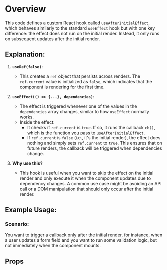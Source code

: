 
<Meta of={DemoStories} />

# Overview

This code defines a custom React hook called `useAfterInitialEffect`, which behaves similarly to the standard `useEffect` hook but with one key difference: the effect does not run on the initial render. Instead, it only runs on subsequent updates after the initial render.

## Explanation:

1. **`useRef(false)`**:
   - This creates a `ref` object that persists across renders. The `ref.current` value is initialized as `false`, which indicates that the component is rendering for the first time.

2. **`useEffect(() => {...}, dependencies)`**:
   - The effect is triggered whenever one of the values in the `dependencies` array changes, similar to how `useEffect` normally works.
   - Inside the effect:
     - It checks if `ref.current` is `true`. If so, it runs the callback `cb()`, which is the function you pass to `useAfterInitialEffect`.
     - If `ref.current` is `false` (i.e., it's the initial render), the effect does nothing and simply sets `ref.current` to `true`. This ensures that on future renders, the callback will be triggered when dependencies change.

3. **Why use this?**
   - This hook is useful when you want to skip the effect on the initial render and only execute it when the component updates due to dependency changes. A common use case might be avoiding an API call or a DOM manipulation that should only occur after the initial render.

## Example Usage:

### Scenario:

You want to trigger a callback only after the initial render, for instance, when a user updates a form field and you want to run some validation logic, but not immediately when the component mounts.


<Primary />

## Props

<Controls />
